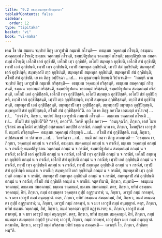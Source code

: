 ```yaml
---
title: "9.2 อธมฺเมนวคฺคาทิกมฺมกถา"
tableOfContents: false
sidebar:
  order: 12
type: "tipitaka"
basket: "vi"
book: "vi-maha"
---
```



<DynamicBreadcrumb />

<Division number="382" book="vi-maha">

<Paragraph number="1781" book="vi-maha">
เตน โข ปน สมเยน จมฺปายํ ภิกฺขู เอวรูปานิ กมฺมานิ กโรนฺติ—  อธมฺเมน วคฺคกมฺมํ กโรนฺติ, อธมฺเมน สมคฺคกมฺมํ กโรนฺติ; ธมฺเมน วคฺคกมฺมํ กโรนฺติ, ธมฺมปติรูปเกน วคฺคกมฺมํ กโรนฺติ; ธมฺมปติรูปเกน สมคฺคกมฺมํ กโรนฺติ; เอโกปิ เอกํ อุกฺขิปติ, เอโกปิ เทฺว อุกฺขิปติ, เอโกปิ สมฺพหุเล อุกฺขิปติ, เอโกปิ สํฆํ อุกฺขิปติ; เทฺวปิ เอกํ อุกฺขิปนฺติ, เทฺวปิ เทฺว อุกฺขิปนฺติ, เทฺวปิ สมฺพหุเล อุกฺขิปนฺติ, เทฺวปิ สํฆํ อุกฺขิปนฺติ; สมฺพหุลาปิ เอกํ อุกฺขิปนฺติ; สมฺพหุลาปิ เทฺว อุกฺขิปนฺติ, สมฺพหุลาปิ สมฺพหุเล อุกฺขิปนฺติ, สมฺพหุลาปิ สํฆํ อุกฺขิปนฺติ; สํโฆปิ สํฆํ อุกฺขิปติ.
</Paragraph>

<Paragraph number="1782" book="vi-maha">
เย เต ภิกฺขู อปฺปิจฺฉา …เป…  เต อุชฺฌายนฺติ ขิยฺยนฺติ วิปาเจนฺติ—  “กถญฺหิ นาม จมฺปายํ ภิกฺขู เอวรูปานิ กมฺมานิ กริสฺสนฺติ—  อธมฺเมน วคฺคกมฺมํ กริสฺสนฺติ, อธมฺเมน สมคฺคกมฺมํ กริสฺสนฺติ, ธมฺเมน วคฺคกมฺมํ กริสฺสนฺติ, ธมฺมปติรูปเกน วคฺคกมฺมํ กริสฺสนฺติ, ธมฺมปติรูปเกน สมคฺคกมฺมํ กริสฺสนฺติ, เอโกปิ เอกํ อุกฺขิปิสฺสติ, เอโกปิ เทฺว อุกฺขิปิสฺสติ, เอโกปิ สมฺพหุเล อุกฺขิปิสฺสติ, เอโกปิ สํฆํ อุกฺขิปิสฺสติ, เทฺวปิ เอกํ อุกฺขิปิสฺสนฺติ, เทฺวปิ เทฺว อุกฺขิปิสฺสนฺติ, เทฺวปิ สมฺพหุเล อุกฺขิปิสฺสนฺติ, เทฺวปิ สํฆํ อุกฺขิปิสฺสนฺติ, สมฺพหุลาปิ เอกํ อุกฺขิปิสฺสนฺติ, สมฺพหุลาปิ เทฺว อุกฺขิปิสฺสนฺติ, สมฺพหุลาปิ สมฺพหุเล อุกฺขิปิสฺสนฺติ, สมฺพหุลาปิ สํฆํ อุกฺขิปิสฺสนฺติ, สํโฆปิ สํฆํ อุกฺขิปิสฺสตี”ติ.
</Paragraph>

<Paragraph number="1783" book="vi-maha">
อถ โข เต ภิกฺขู ภควโต เอตมตฺถํ อาโรเจสุํ …เป…  “สจฺจํ กิร, ภิกฺขเว, จมฺปายํ ภิกฺขู เอวรูปานิ กมฺมานิ กโรนฺติ—  อธมฺเมน วคฺคกมฺมํ กโรนฺติ …เป…  สํโฆปิ สํฆํ อุกฺขิปตี”ติ? “สจฺจํ, ภควา”ติ. วิครหิ พุทฺโธ ภควา—  “อนนุจฺฉวิกํ, ภิกฺขเว, เตสํ โมฆปุริสานํ อนนุโลมิกํ อปฺปติรูปํ อสฺสามณกํ อกปฺปิยํ อกรณียํ. กถญฺหิ นาม เต, ภิกฺขเว, โมฆปุริสา เอวรูปานิ กมฺมานิ กริสฺสนฺติ—  อธมฺเมน วคฺคกมฺมํ กริสฺสนฺติ …เป…  สํโฆปิ สํฆํ อุกฺขิปิสฺสติ. เนตํ, ภิกฺขเว, อปฺปสนฺนานํ วา ปสาทาย …เป…  วิครหิตฺวา …เป…  ธมฺมึ กถํ กตฺวา ภิกฺขู อามนฺเตสิ—
</Paragraph>

</Division>
<Division number="383" book="vi-maha">

<Paragraph number="1784" book="vi-maha">
“อธมฺเมน เจ, ภิกฺขเว, วคฺคกมฺมํ อกมฺมํ น จ กรณียํ, อธมฺเมน สมคฺคกมฺมํ อกมฺมํ น จ กรณียํ, ธมฺเมน วคฺคกมฺมํ อกมฺมํ น จ กรณียํ; ธมฺมปติรูปเกน วคฺคกมฺมํ อกมฺมํ น จ กรณียํ, ธมฺมปติรูปเกน สมคฺคกมฺมํ อกมฺมํ น จ กรณียํ; เอโกปิ เอกํ อุกฺขิปติ อกมฺมํ น จ กรณียํ, เอโกปิ เทฺว อุกฺขิปติ อกมฺมํ น จ กรณียํ, เอโกปิ สมฺพหุเล อุกฺขิปติ อกมฺมํ น จ กรณียํ, เอโกปิ สํฆํ อุกฺขิปติ อกมฺมํ น จ กรณียํ; เทฺวปิ เอกํ อุกฺขิปนฺติ อกมฺมํ น จ กรณียํ, เทฺวปิ เทฺว อุกฺขิปนฺติ อกมฺมํ น จ กรณียํ, เทฺวปิ สมฺพหุเล อุกฺขิปนฺติ อกมฺมํ น จ กรณียํ, เทฺวปิ สํฆํ อุกฺขิปนฺติ อกมฺมํ น จ กรณียํ; สมฺพหุลาปิ เอกํ อุกฺขิปนฺติ อกมฺมํ น จ กรณียํ, สมฺพหุลาปิ เทฺว อุกฺขิปนฺติ อกมฺมํ น จ กรณียํ, สมฺพหุลาปิ สมฺพหุเล อุกฺขิปนฺติ อกมฺมํ น จ กรณียํ, สมฺพหุลาปิ สํฆํ อุกฺขิปนฺติ อกมฺมํ น จ กรณียํ; สํโฆปิ สํฆํ อุกฺขิปติ อกมฺมํ น จ กรณียํ.
</Paragraph>

</Division>
<Division number="384" book="vi-maha">

<Paragraph number="1785" book="vi-maha">
จตฺตาริมานิ, ภิกฺขเว, กมฺมานิ—  อธมฺเมน วคฺคกมฺมํ, อธมฺเมน สมคฺคกมฺมํ, ธมฺเมน วคฺคกมฺมํ, ธมฺเมน สมคฺคกมฺมํ. ตตฺร, ภิกฺขเว, ยทิทํ อธมฺเมน วคฺคกมฺมํ, อิทํ, ภิกฺขเว, กมฺมํ อธมฺมตฺตา วคฺคตฺตา กุปฺปํ อฏฺฐานารหํ; น, ภิกฺขเว, เอวรูปํ กมฺมํ กาตพฺพํ, น จ มยา เอวรูปํ กมฺมํ อนุญฺญาตํ. ตตฺร, ภิกฺขเว, ยทิทํ อธมฺเมน สมคฺคกมฺมํ, อิทํ, ภิกฺขเว, กมฺมํ อธมฺมตฺตา กุปฺปํ อฏฺฐานารหํ; น, ภิกฺขเว, เอวรูปํ กมฺมํ กาตพฺพํ, น จ มยา เอวรูปํ กมฺมํ อนุญฺญาตํ. ตตฺร, ภิกฺขเว, ยทิทํ ธมฺเมน วคฺคกมฺมํ, อิทํ, ภิกฺขเว, กมฺมํ วคฺคตฺตา กุปฺปํ อฏฺฐานารหํ; น, ภิกฺขเว, เอวรูปํ กมฺมํ กาตพฺพํ, น จ มยา เอวรูปํ กมฺมํ อนุญฺญาตํ. ตตฺร, ภิกฺขเว, ยทิทํ ธมฺเมน สมคฺคกมฺมํ, อิทํ, ภิกฺขเว, กมฺมํ ธมฺมตฺตา สมคฺคตฺตา อกุปฺปํ ฐานารหํ; เอวรูปํ, ภิกฺขเว, กมฺมํ กาตพฺพํ, เอวรูปญฺจ มยา กมฺมํ อนุญฺญาตํ. ตสฺมาติห, ภิกฺขเว, เอวรูปํ กมฺมํ กริสฺสาม ยทิทํ ธมฺเมน สมคฺคนฺติ—  เอวญฺหิ โว, ภิกฺขเว, สิกฺขิตพฺพนฺ”ติ.
</Paragraph>
</Division>